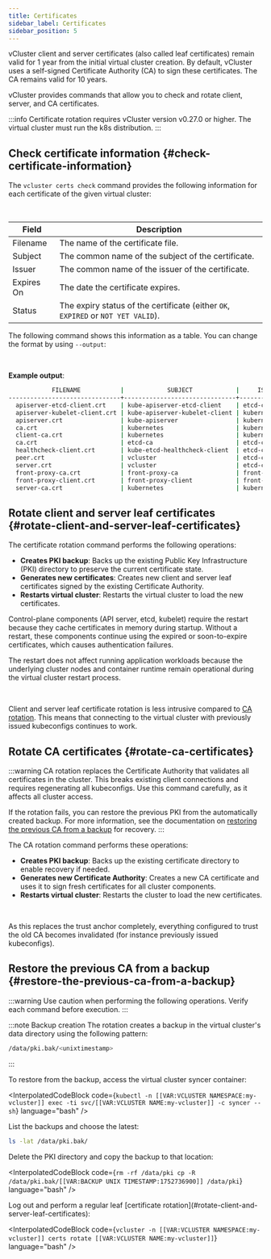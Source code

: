 ```yaml
---
title: Certificates
sidebar_label: Certificates
sidebar_position: 5
---
```



<!--vale off-->

vCluster client and server certificates (also called leaf certificates) remain valid for 1 year from the initial virtual cluster creation.
By default, vCluster uses a self-signed Certificate Authority (CA) to sign these certificates. The CA remains valid for 10 years.

vCluster provides commands that allow you to check and rotate client, server, and CA certificates.

:::info
Certificate rotation requires vCluster version v0.27.0 or higher.
The virtual cluster must run the k8s distribution.
:::

## Check certificate information {#check-certificate-information}

The `vcluster certs check` command provides the following information for each certificate of the given virtual cluster:

<br />

| Field       | Description                                                                       |
|-------------|-----------------------------------------------------------------------------------|
| Filename    | The name of the certificate file.                                                 |
| Subject     | The common name of the subject of the certificate.                                |
| Issuer      | The common name of the issuer of the certificate.                                 |
| Expires On  | The date the certificate expires.                                                 |
| Status      | The expiry status of the certificate (either `OK`, `EXPIRED` or `NOT YET VALID`). |

The following command shows this information as a table. You can change the format by using `--output`:

<br />
<InterpolatedCodeBlock
  code={`vcluster -n [[VAR:VCLUSTER NAMESPACE:my-vcluster]] certs check [[VAR:VCLUSTER NAME:my-vcluster]]`}
  language="bash"
/>

**Example output**:

```bash
            FILENAME           |            SUBJECT            |     ISSUER     |       EXPIRES ON       | STATUS
-------------------------------+-------------------------------+----------------+------------------------+---------
  apiserver-etcd-client.crt    | kube-apiserver-etcd-client    | etcd-ca        | Jul 14, 2026 19:24 UTC | OK
  apiserver-kubelet-client.crt | kube-apiserver-kubelet-client | kubernetes     | Jul 14, 2026 19:24 UTC | OK
  apiserver.crt                | kube-apiserver                | kubernetes     | Jul 14, 2026 19:24 UTC | OK
  ca.crt                       | kubernetes                    | kubernetes     | Jul 12, 2035 19:24 UTC | OK
  client-ca.crt                | kubernetes                    | kubernetes     | Jul 12, 2035 19:24 UTC | OK
  ca.crt                       | etcd-ca                       | etcd-ca        | Jul 12, 2035 19:24 UTC | OK
  healthcheck-client.crt       | kube-etcd-healthcheck-client  | etcd-ca        | Jul 14, 2026 19:24 UTC | OK
  peer.crt                     | vcluster                      | etcd-ca        | Jul 14, 2026 19:24 UTC | OK
  server.crt                   | vcluster                      | etcd-ca        | Jul 14, 2026 19:24 UTC | OK
  front-proxy-ca.crt           | front-proxy-ca                | front-proxy-ca | Jul 12, 2035 19:24 UTC | OK
  front-proxy-client.crt       | front-proxy-client            | front-proxy-ca | Jul 14, 2026 19:24 UTC | OK
  server-ca.crt                | kubernetes                    | kubernetes     | Jul 12, 2035 19:24 UTC | OK

```

## Rotate client and server leaf certificates {#rotate-client-and-server-leaf-certificates}

The certificate rotation command performs the following operations:

- **Creates PKI backup**: Backs up the existing Public Key Infrastructure (PKI) directory to preserve the current certificate state.
- **Generates new certificates**: Creates new client and server leaf certificates signed by the existing Certificate Authority.
- **Restarts virtual cluster**: Restarts the virtual cluster to load the new certificates.

Control-plane components (API server, etcd, kubelet) require the restart because they cache certificates in memory during startup. Without a restart, these components continue using the expired or soon-to-expire certificates, which causes authentication failures.

The restart does not affect running application workloads because the underlying cluster nodes and container runtime remain operational during the virtual cluster restart process.

<br />
<InterpolatedCodeBlock
  code={`vcluster -n [[VAR:VCLUSTER NAMESPACE:my-vcluster]] certs rotate [[VAR:VCLUSTER NAME:my-vcluster]]`}
  language="bash"
/>

Client and server leaf certificate rotation is less intrusive compared to [CA rotation](#rotate-ca-certificates).
This means that connecting to the virtual cluster with previously issued kubeconfigs continues to work.

## Rotate CA certificates {#rotate-ca-certificates}

:::warning
CA rotation replaces the Certificate Authority that validates all certificates in the cluster. This breaks existing client connections and requires regenerating all kubeconfigs. Use this command carefully, as it affects all cluster access.

If the rotation fails, you can restore the previous PKI from the automatically created backup. For more information, see the documentation on [restoring the previous CA from a backup](#restore-the-previous-ca-from-a-backup) for recovery.
:::

The CA rotation command performs these operations:

- **Creates PKI backup**: Backs up the existing certificate directory to enable recovery if needed.
- **Generates new Certificate Authority**: Creates a new CA certificate and uses it to sign fresh certificates for all cluster components.
- **Restarts virtual cluster**: Restarts the cluster to load the new certificates.

<br />
<InterpolatedCodeBlock
  code={`vcluster -n [[VAR:VCLUSTER NAMESPACE:my-vcluster]] certs rotate-ca [[VAR:VCLUSTER NAME:my-vcluster]]`}
  language="bash"
/>

As this replaces the trust anchor completely, everything configured to trust the old CA becomes invalidated (for instance previously issued kubeconfigs).

## Restore the previous CA from a backup {#restore-the-previous-ca-from-a-backup}

:::warning
Use caution when performing the following operations. Verify each command before execution.
:::

:::note Backup creation
The rotation creates a backup in the virtual cluster's data directory using the following pattern:

```bash
/data/pki.bak/<unixtimestamp>
```
:::

<Flow>
<Step>
To restore from the backup, access the virtual cluster syncer container:

<InterpolatedCodeBlock
  code={`kubectl -n [[VAR:VCLUSTER NAMESPACE:my-vcluster]] exec -ti svc/[[VAR:VCLUSTER NAME:my-vcluster]] -c syncer -- sh`}
  language="bash"
/>

</Step>
<Step>
List the backups and choose the latest:

```bash
ls -lat /data/pki.bak/
```

</Step>

<Step>
Delete the PKI directory and copy the backup to that location:

<InterpolatedCodeBlock
  code={`rm -rf /data/pki
cp -R /data/pki.bak/[[VAR:BACKUP UNIX TIMESTAMP:1752736900]] /data/pki`}
  language="bash"
/>

</Step>
<Step>
Log out and perform a regular leaf [certificate rotation](#rotate-client-and-server-leaf-certificates):

<InterpolatedCodeBlock
  code={`vcluster -n [[VAR:VCLUSTER NAMESPACE:my-vcluster]] certs rotate [[VAR:VCLUSTER NAME:my-vcluster]]`}
  language="bash"
/>

</Step>
</Flow>
